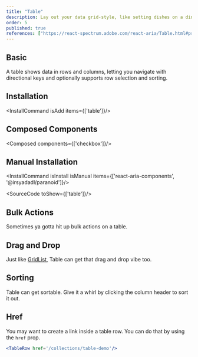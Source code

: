 ```yaml
---
title: "Table"
description: Lay out your data grid-style, like setting dishes on a dinner table clear and organized, perfect for comparison and review.sink/
order: 5
published: true
references: ["https://react-spectrum.adobe.com/react-aria/Table.html#props"]
---
```


## Basic
A table shows data in rows and columns, letting you navigate with directional keys and optionally supports row selection and sorting.
<How isCenter={false} withNoPadding copyButton={false} isCenter={false} toUse="collections/table-demo" />

## Installation
<InstallCommand isAdd items={['table']}/>

## Composed Components
<Composed components={['checkbox']}/>

## Manual Installation

<InstallCommand isInstall isManual items={['react-aria-components', '@irsyadadl/paranoid']}/>

<SourceCode toShow={['table']}/>

## Bulk Actions
Sometimes ya gotta hit up bulk actions on a table.
<How isCenter={false} withNoPadding copyButton={false} isCenter={false} toUse="collections/table-bulk-demo" />

## Drag and Drop
Just like [GridList](/docs/components/collections/grid-list), Table can get that drag and drop vibe too.
<How isCenter={false} withNoPadding copyButton={false} isCenter={false} toUse="collections/table-drag-demo" />

## Sorting
Table can get sortable. Give it a whirl by clicking the column header to sort it out.
<How isCenter={false} withNoPadding copyButton={false} isCenter={false} toUse="collections/table-sorting-demo" />

## Href
You may want to create a link inside a table row. You can do that by using the `href` prop.

```jsx
<TableRow href='/collections/table-demo'/>
```

